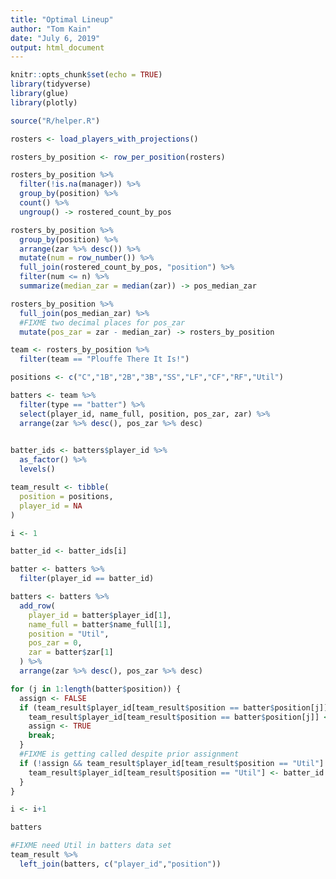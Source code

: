 ```yaml
---
title: "Optimal Lineup"
author: "Tom Kain"
date: "July 6, 2019"
output: html_document
---
```


```r
knitr::opts_chunk$set(echo = TRUE)
library(tidyverse)
library(glue)
library(plotly)

source("R/helper.R")
```


```r
rosters <- load_players_with_projections()

rosters_by_position <- row_per_position(rosters)

rosters_by_position %>% 
  filter(!is.na(manager)) %>% 
  group_by(position) %>% 
  count() %>% 
  ungroup() -> rostered_count_by_pos

rosters_by_position %>% 
  group_by(position) %>% 
  arrange(zar %>% desc()) %>% 
  mutate(num = row_number()) %>% 
  full_join(rostered_count_by_pos, "position") %>% 
  filter(num <= n) %>% 
  summarize(median_zar = median(zar)) -> pos_median_zar

rosters_by_position %>% 
  full_join(pos_median_zar) %>% 
  #FIXME two decimal places for pos_zar
  mutate(pos_zar = zar - median_zar) -> rosters_by_position

team <- rosters_by_position %>% 
  filter(team == "Plouffe There It Is!")

positions <- c("C","1B","2B","3B","SS","LF","CF","RF","Util")

```
```r
batters <- team %>%
  filter(type == "batter") %>% 
  select(player_id, name_full, position, pos_zar, zar) %>% 
  arrange(zar %>% desc(), pos_zar %>% desc) 
  

batter_ids <- batters$player_id %>% 
  as_factor() %>%
  levels()

team_result <- tibble(
  position = positions,
  player_id = NA
)

i <- 1

```
```r

batter_id <- batter_ids[i]

batter <- batters %>% 
  filter(player_id == batter_id)

batters <- batters %>% 
  add_row(
    player_id = batter$player_id[1],
    name_full = batter$name_full[1],
    position = "Util",
    pos_zar = 0,
    zar = batter$zar[1]
  ) %>% 
  arrange(zar %>% desc(), pos_zar %>% desc)

for (j in 1:length(batter$position)) {
  assign <- FALSE
  if (team_result$player_id[team_result$position == batter$position[j]] %>% is.na()) {
    team_result$player_id[team_result$position == batter$position[j]] <- batter_id
    assign <- TRUE
    break;
  }
  #FIXME is getting called despite prior assignment
  if (!assign && team_result$player_id[team_result$position == "Util"] %>% is.na()) {
    team_result$player_id[team_result$position == "Util"] <- batter_id
  }
}

i <- i+1

batters

#FIXME need Util in batters data set
team_result %>% 
  left_join(batters, c("player_id","position"))
```
